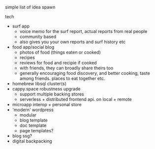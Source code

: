 simple list of idea spawn

tech

* surf app
    * voice memo for the surf report, actual reports from real people
    * community based
    * also gives you your own reports and surf history etc
* food app/social blog
    * photos of food (things eaten or cooked)
    * recipes
    * reviews for food and recipie if cooked
    * with friends, they can broadly share theirs too
    * generally encouraging food discovery, and better cooking, taste among friends. places to eat together etc.
* homebrew libsql cluster(s)
* cappy.space robustness upgrade
    * support multiple backing stores
    * serverless + distributed frontend api. on local + remote
* microapp interop + personal store
* 'modern' wordpress
    * modular
    * blog template
    * doc template
    * page templates?
* blog ssg?
* digital backpacking